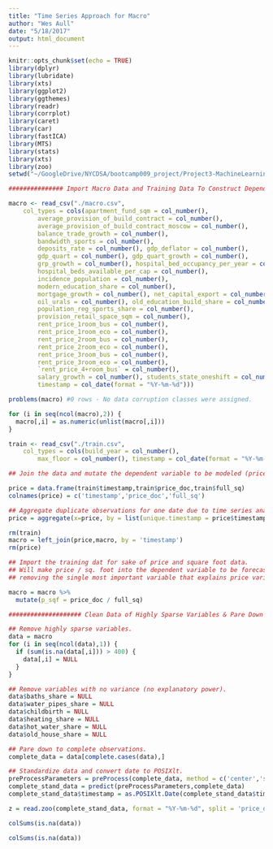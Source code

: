 ---
title: "Time Series Approach for Macro"
author: "Wes Aull"
date: "5/18/2017"
output: html_document
---

```{r setup, include=FALSE, cache=TRUE}
knitr::opts_chunk$set(echo = TRUE)
library(dplyr)
library(lubridate)
library(xts)
library(ggplot2)
library(ggthemes)
library(readr)
library(corrplot)
library(caret)
library(car)
library(fastICA)
library(MTS)
library(stats)
library(xts)
library(zoo)
setwd("~/GoogleDrive/NYCDSA/bootcamp009_project/Project3-MachineLearning/aull_dobbins_ganemccalla_schott/aull/Time Series First Pass in R")

############### Import Macro Data and Training Data To Construct Dependent Variable ####################

macro <- read_csv("./macro.csv", 
    col_types = cols(apartment_fund_sqm = col_number(), 
        average_provision_of_build_contract = col_number(), 
        average_provision_of_build_contract_moscow = col_number(), 
        balance_trade_growth = col_number(), 
        bandwidth_sports = col_number(), 
        deposits_rate = col_number(), gdp_deflator = col_number(), 
        gdp_quart = col_number(), gdp_quart_growth = col_number(), 
        grp_growth = col_number(), hospital_bed_occupancy_per_year = col_number(), 
        hospital_beds_available_per_cap = col_number(), 
        incidence_population = col_number(), 
        modern_education_share = col_number(), 
        mortgage_growth = col_number(), net_capital_export = col_number(), 
        oil_urals = col_number(), old_education_build_share = col_number(), 
        population_reg_sports_share = col_number(), 
        provision_retail_space_sqm = col_number(), 
        rent_price_1room_bus = col_number(), 
        rent_price_1room_eco = col_number(), 
        rent_price_2room_bus = col_number(), 
        rent_price_2room_eco = col_number(), 
        rent_price_3room_bus = col_number(), 
        rent_price_3room_eco = col_number(), 
        `rent_price_4+room_bus` = col_number(), 
        salary_growth = col_number(), students_state_oneshift = col_number(), 
        timestamp = col_date(format = "%Y-%m-%d")))

problems(macro) #0 rows - No data corruption classes were assigned.

for (i in seq(ncol(macro),2)) {
  macro[,i] = as.numeric(unlist(macro[,i]))
}

train <- read_csv("./train.csv", 
    col_types = cols(build_year = col_number(), 
        max_floor = col_number(), timestamp = col_date(format = "%Y-%m-%d")))

## Join the data and mutate the dependent variable to be modeled (price / sq. foot).

price = data.frame(train$timestamp,train$price_doc,train$full_sq)
colnames(price) = c('timestamp','price_doc','full_sq')

## Aggregate duplicate observations for one date due to time series analysis limitation.
price = aggregate(x=price, by = list(unique.timestamp = price$timestamp), FUN=mean, na.rm=TRUE)

rm(train)
macro = left_join(price,macro, by = 'timestamp')
rm(price)

## Import the training dat for sake of price and square foot data.
## Will make price / sq. foot into the dependent variable to be forecasted by the time series model,
## removing the single most important variable that explains price variance at the property level.

macro = macro %>%
  mutate(p_sqf = price_doc / full_sq)

#################### Clean Data of Highly Sparse Variables & Pare Down to Complete Obs. ######################

## Remove highly sparse variables.
data = macro
for (i in seq(ncol(data),1)) {
  if (sum(is.na(data[,i])) > 400) {
    data[,i] = NULL
  }  
}

## Remove variables with no variance (no explanatory power).
data$baths_share = NULL
data$water_pipes_share = NULL
data$childbirth = NULL
data$heating_share = NULL
data$hot_water_share = NULL
data$old_house_share = NULL

## Pare down to complete observations.
complete_data = data[complete.cases(data),]

## Standardize data and convert date to POSIXlt.
preProcessParameters = preProcess(complete_data, method = c('center','scale'))
complete_stand_data = predict(preProcessParameters,complete_data)
complete_stand_data$timestamp = as.POSIXlt.Date(complete_stand_data$timestamp)

z = read.zoo(complete_stand_data, format = "%Y-%m-%d", split = 'price_doc')

```


```{r}
colSums(is.na(data))
```


```{r}
colSums(is.na(data))
```


```{r}

```


```{r}

```


```{r}

```


```{r}

```


```{r}

```


```{r}

```


```{r}

```


```{r}

```

